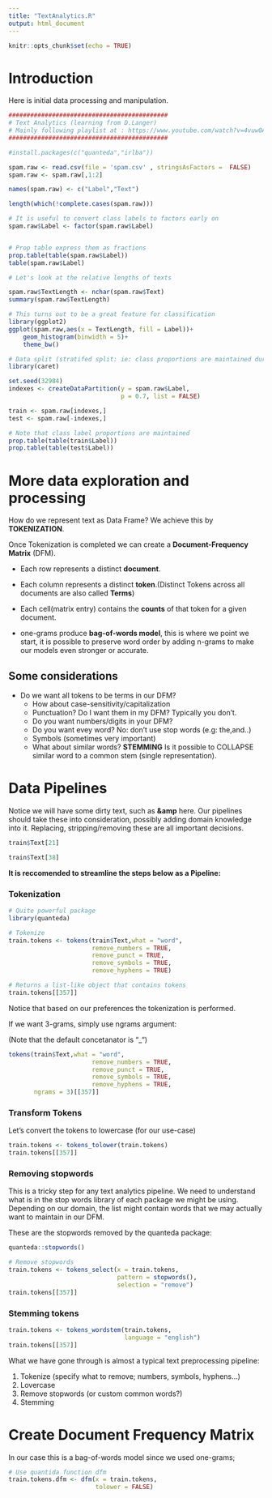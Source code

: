```yaml
---
title: "TextAnalytics.R"
output: html_document
---
```


```r
knitr::opts_chunk$set(echo = TRUE)
```

# Introduction

Here is initial data processing and manipulation.

```r
############################################
# Text Analytics (learning from D.Langer)
# Mainly following playlist at : https://www.youtube.com/watch?v=4vuw0AsHeGw&list=PL8eNk_zTBST8olxIRFoo0YeXxEOkYdoxi
############################################

#install.packages(c("quanteda","irlba"))

spam.raw <- read.csv(file = 'spam.csv' , stringsAsFactors =  FALSE)
spam.raw <- spam.raw[,1:2]

names(spam.raw) <- c("Label","Text")

length(which(!complete.cases(spam.raw)))

# It is useful to convert class labels to factors early on
spam.raw$Label <- factor(spam.raw$Label)


# Prop table express them as fractions
prop.table(table(spam.raw$Label))
table(spam.raw$Label)

# Let's look at the relative lengths of texts

spam.raw$TextLength <- nchar(spam.raw$Text)
summary(spam.raw$TextLength)

# This turns out to be a great feature for classification
library(ggplot2)
ggplot(spam.raw,aes(x = TextLength, fill = Label))+
    geom_histogram(binwidth = 5)+
    theme_bw()

# Data split (stratifed split: ie: class proportions are maintained during the split)
library(caret)

set.seed(32984)
indexes <- createDataPartition(y = spam.raw$Label,
                               p = 0.7, list = FALSE)

train <- spam.raw[indexes,]
test <- spam.raw[-indexes,]

# Note that class label proportions are maintained
prop.table(table(train$Label))
prop.table(table(test$Label))
```

# More data exploration and processing

How do we represent text as Data Frame? We achieve this by **TOKENIZATION**.

Once Tokenization is completed we can create a **Document-Frequency Matrix** (DFM).

- Each row represents a distinct **document**.
- Each column represents a distinct **token**.(Distinct Tokens across all documents are also called **Terms**)
- Each cell(matrix entry) contains the **counts** of that token for a given document.

- one-grams produce **bag-of-words model**, this is where we point we start, it is possible to preserve word order by adding n-grams to make our models even stronger or accurate.

## Some considerations

- Do we want all tokens to be terms in our DFM?
    - How about case-sensitivity/capitalization
    - Punctuation? Do I want them in my DFM? Typically you don't.
    - Do you want numbers/digits in your DFM?
    - Do you want evey word? No: don't use stop words (e.g: the,and..)
    - Symbols (sometimes very important)
    - What about similar words? **STEMMING** Is it possible to COLLAPSE similar word to a common stem (single representation).


# Data Pipelines

Notice we will have some dirty text, such as **&amp** here. Our pipelines should take these into consideration, possibly adding domain knowledge into it. Replacing, stripping/removing these are all important decisions.
    
```r
train$Text[21]
```

```r
train$Text[38]
```

**It is reccomended to streamline the steps below as a Pipeline:**

### Tokenization

```r
# Quite powerful package
library(quanteda)

# Tokenize
train.tokens <- tokens(train$Text,what = "word",
                       remove_numbers = TRUE, 
                       remove_punct = TRUE,
                       remove_symbols = TRUE, 
                       remove_hyphens = TRUE)

# Returns a list-like object that contains tokens
train.tokens[[357]]

```

Notice that based on our preferences the tokenization is performed.

If we want 3-grams, simply use ngrams argument:

(Note that the default concetanator is "_")

```r
tokens(train$Text,what = "word",
                       remove_numbers = TRUE, 
                       remove_punct = TRUE,
                       remove_symbols = TRUE, 
                       remove_hyphens = TRUE,
       ngrams = 3)[[357]]
```

### Transform Tokens

Let's convert the tokens to lowercase (for our use-case)

```r
train.tokens <- tokens_tolower(train.tokens)
train.tokens[[357]]
```

### Removing stopwords

This is a tricky step for any text analytics pipeline. We need to understand what is in the stop words library of each package we might be using. Depending on our domain, the list might contain words that we may actually want to maintain in our DFM.

These are the stopwords removed by the quanteda package:

```r
quanteda::stopwords()
```

```r
# Remove stopwords
train.tokens <- tokens_select(x = train.tokens,
                              pattern = stopwords(),
                              selection = "remove")
train.tokens[[357]]
```

### Stemming tokens

```r
train.tokens <- tokens_wordstem(train.tokens, 
                                language = "english")
train.tokens[[357]]
```

What we have gone through is almost a typical text preprocessing pipeline:

1. Tokenize (specify what to remove; numbers, symbols, hyphens...)
2. Lovercase
3. Remove stopwords (or custom common words?)
4. Stemming

# Create Document Frequency Matrix

In our case this is a bag-of-words model since we used one-grams;

```r
# Use quantida function dfm
train.tokens.dfm <- dfm(x = train.tokens,
                        tolower = FALSE)
```


